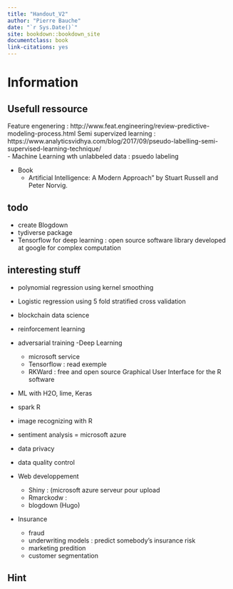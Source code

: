 ```yaml
--- 
title: "Handout_V2"
author: "Pierre Bauche"
date: "`r Sys.Date()`"
site: bookdown::bookdown_site
documentclass: book
link-citations: yes
---
```



# **Information**

## Usefull ressource
Feature engenering : http://www.feat.engineering/review-predictive-modeling-process.html
Semi supervized learning : https://www.analyticsvidhya.com/blog/2017/09/pseudo-labelling-semi-supervised-learning-technique/  
    - Machine Learning wth unlabbeled data : psuedo labeling
  
- Book 
    - Artificial Intelligence: A Modern Approach" by Stuart Russell and Peter Norvig.



## todo
  - create Blogdown
  - tydiverse package
  - Tensorflow for deep learning : open source software library developed at google for complex computation
  
## interesting stuff
  - polynomial regression using kernel smoothing
  - Logistic regression using 5 fold stratified cross validation
  - blockchain data science
  - reinforcement learning
  - adversarial training 
  -Deep Learning
    - microsoft service
    - Tensorflow  : read exemple
    - RKWard : free and open source Graphical User Interface for the R software
  - ML with H2O, lime, Keras
  - spark R
  - image recognizing with R
  - sentiment analysis = microsoft azure
  

- data privacy
- data quality control

- Web developpement
  - Shiny : (microsoft azure serveur pour upload
  - Rmarckodw : 
  - blogdown (Hugo)


- Insurance
  - fraud
  - underwriting models : predict somebody’s insurance risk
  - marketing predition
  - customer segmentation


## Hint